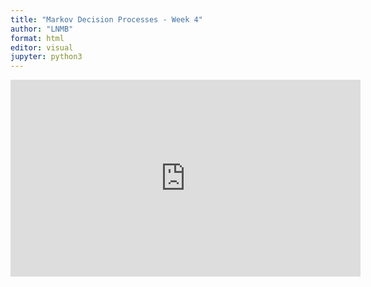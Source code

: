 ```yaml
---
title: "Markov Decision Processes - Week 4"
author: "LNMB"
format: html
editor: visual
jupyter: python3
---
```


<iframe width="560" height="315" src="https://www.youtube.com/embed/lfHX2hHRMVQ?si=wIqHrL0GfRNcgU-0" title="YouTube video player" frameborder="0" allow="accelerometer; autoplay; clipboard-write; encrypted-media; gyroscope; picture-in-picture; web-share" referrerpolicy="strict-origin-when-cross-origin" allowfullscreen>
</iframe>
